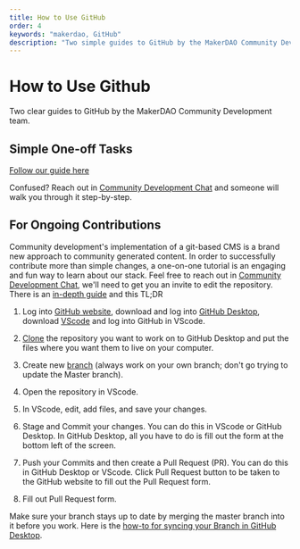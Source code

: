 ```yaml
---
title: How to Use GitHub
order: 4
keywords: "makerdao, GitHub"
description: "Two simple guides to GitHub by the MakerDAO Community Development team."
---
```


# How to Use Github

Two clear guides to GitHub by the MakerDAO Community Development team.

<Box>

## Simple One-off Tasks

[Follow our guide here](/work_with_us/content/using-github-one-off/)

<Callout icon="lightbulb">

Confused? Reach out in [Community Development Chat](https://chat.makerdao.com/channel/community-development) and someone will walk you through it step-by-step.

</Callout>

## For Ongoing Contributions

Community development's implementation of a git-based CMS is a brand new approach to community generated content. In order to successfully contribute more than simple changes, a one-on-one tutorial is an engaging and fun way to learn about our stack. Feel free to reach out in [Community Development Chat](https://chat.makerdao.com/channel/community-development), we'll need to get you an invite to edit the repository. There is an [in-depth guide](/work_with_us/content/using-github-ongoing/) and this TL;DR

1. Log into [GitHub website](https://github.com/), download and log into [GitHub Desktop](https://desktop.github.com/), download [VScode](https://code.visualstudio.com/) and log into GitHub in VScode.

2. [Clone](https://docs.github.com/en/github/creating-cloning-and-archiving-repositories/cloning-a-repository#cloning-a-repository-to-github-desktop) the repository you want to work on to GitHub Desktop and put the files where you want them to live on your computer.

3. Create new [branch](https://docs.github.com/en/github/collaborating-with-issues-and-pull-requests/creating-and-deleting-branches-within-your-repository#creating-a-branch) (always work on your own branch; don't go trying to update the Master branch).

4. Open the repository in VScode.

5. In VScode, edit, add files, and save your changes.

6. Stage and Commit your changes. You can do this in VScode or GitHub Desktop. In GitHub Desktop, all you have to do is fill out the form at the bottom left of the screen.

7. Push your Commits and then create a Pull Request (PR). You can do this in GitHub Desktop or VScode. Click Pull Request button to be taken to the GitHub website to fill out the Pull Request form.

8. Fill out Pull Request form.

<Callout icon="lightbulb">

Make sure your branch stays up to date by merging the master branch into it before you work. Here is the [how-to for syncing your Branch in GitHub Desktop](https://docs.github.com/en/desktop/contributing-and-collaborating-using-github-desktop/syncing-your-branch).

</Callout>

</Box>

<!-- There was a lot of good GitHub documentation in the Contributor Tools Guide -->
<!-- I'd hate to lose this content because it's awesome -->
<!--
## GitHub Overview

GitHub is a collaborative development platform for open-source software projects. It uses Git, a version control system, to track and log changes to the source code, and display that history front and center.

MakerDAO uses [GitHub](https://github.com/) for transparent project planning, visible collaboration, and hosting canonical information. It houses all of MakerDAO's documentation and day-to-day work.

Comm-Dev takes advantage of GitHub's robust graphic user interface (GUI) for Git; opening issues, and managing content files are the bulk of the work. MakerDAO uses a simple Git branching model, where one party manages the master branch and reviews all changes before adding them.

Check out this short [video](https://www.youtube.com/watch?v=w3jLJU7DT5E) for a brief intro to GitHub.

:exclamation: **New Users** :exclamation:

***Lost and have no idea how GitHub works?***
*The tutorials in [Getting Started 101](#getting-started-101) below are a great place to start. They cover many of GitHub's functions used for Comm-Dev. Set aside some time to go through them.*

Experienced users can skip ahead to [Community GitHub Overview](#community-github-overview).

### Getting Started 101

1. Create an account on [GitHub](https://github.com/).
1. Go through the comprehensive, interactive tutorials on [GitHub Lab](https://lab.github.com).
    - Set aside a few hours to complete the tutorials.
1. Click [Find Your First Course](https://lab.github.com/login/github).
    - Follow prompts to install GitHub Learning Lab to personal repositories.
1. Go through the introductory learning paths.
    - [Introduction to GitHub](https://lab.github.com/githubtraining/introduction-to-github)
    - [First Day on GitHub](https://lab.github.com/githubtraining/paths/first-day-on-github)
    - [First Week on GitHub](https://lab.github.com/githubtraining/paths/first-week-on-github)

***Pro Tip:** Consider installing [GitHub Desktop](https://desktop.github.com/). Most GitHub functions are available online, but some actions (e.g., uploading images) are more straightforward with GitHub Desktop.*

### Community GitHub Overview

The [MakerDAO Community Repository](https://github.com/makerdao/community) is the collection of documents and resources relating to initiatives from the Community Development group at MakerDAO.

#### Project Tracking

- **[Issues](https://github.com/makerdao/community/issues)**
  - Issues contain short, actionable descriptions of tasks.
- **[Labels](https://github.com/makerdao/community/labels)**
  - Labels loosely define a document to a subgroup. They typically autofill when assigning an issue (e.g., languages or bounties or hackathons).
- **[Project Board](https://github.com/makerdao/community/projects)**
  - This Board reflects the development stages based on the current workflow.
  - Project Boards use a [Kanban layout](https://en.wikipedia.org/wiki/Kanban_board) to move issues through the columns as they progress.
    - **Icebox:** Issues that are not active for longer than 60 days.
    - **Backlog:** Issues that are blocked or not currently active.
    - **In Progress:** Issues that someone is already tackling.
    - **Ready for Review:** Issues that need to be reviewed or merged.
    - **Done:** Issues automatically move here when the issue is closed, or the PR is merged.
- **[Epics](https://github.com/makerdao/community#workspaces/community-development-5d2475bd23b522535e2def1d/board?filterLogic=any&repos=166580993)**
  - Epics map to a larger task by nesting multiple issues.
  - For users that don't have Zenhub, Comm-Dev writes "Epic" on one main issue, and includes relevant links.
  - Epics are more visible with Zenhub.
    - **Optional:** Download the [Zenhub](https://chrome.google.com/webstore/detail/zenhub-for-github/ogcgkffhplmphkaahpmffcafajaocjbd) extension.

#### Best Practices

***Pro Tip:** Practice in a test environment first to prevent merging issues down the road. Fork the Maker Community repository (repo) or clone it to a local machine.*

- Discuss efforts, blockers, and problems in [#community-development](https://chat.makerdao.com/channel/community-development).
- Ensure repositories are up to date.
- Make a practice branch for edits and approvals.
  - Fetch the most recent changes.
  - Branch the main repo to create PRs.
- Create a new issue or find an existing issue.
  - Include links and dependencies in the issue description.
  - Close completed issues manually to mark them as done.
    - It will move within the project board automatically.
- Commit early and commit often.
  - Submit changes before large merges.
  - Make sure commits are explicit in their changes.
- Link Pull Requests to existing issues.
  - If unsure of which issue, ask in the [#community-development](https://chat.makerdao.com/channel/community-development) channel.
- Pull Requests often go through several phases of review before a merge.
  - An Approver may request changes if a submission does not adhere to guidelines or if it needs general revision.
  - When reviewing or addressing change requests, indicate which issues are resolved and update them in the PR thread, either issue by issue, or in one summary comment.

### Tips and Visual Guides

Click the links in this section for short animated examples of key GitHub actions useful for Comm-Dev work. Alternatively, scroll through this [GIF gallery](https://imgur.com/a/eeO7OJM) to quickly see all the expedient demos below in one place.

- Clone a repository.
  - **Example:** [Cloning a GitHub Repository](https://imgur.com/GjX6cf9)
  - Make sure to have the [repository's URL](repository-url.png)
- Sync the Comm-Dev repo when it's already on the machine with the Fetch Origin Master button.
    - In the command line, this is called: `~ git fetch`.
  - **Example:** [Fetch Origin Master](https://imgur.com/VREFUKV)
- Use [GitHub Desktop](https://desktop.github.com/) to simplify uploading images.
- Create distinct branches to later merge changes into the master.
- Make branch names short.
  - **Example:** [Upload image locally and create branch name](https://imgur.com/WJ460E8)
- Rename any incorrectly named files.
    - Make sure filenames on GitHub include dashes instead of spaces.
        - GitHub and GitBooks cannot manage links to files with strange characters (e.g., spaces).
        - See the [naming files](#naming-files-and-versions) section above.
  - **Example:** [Rename a file and pushing it to a local branch](https://imgur.com/EXwsHzA)
- GitHub desktop opens Pull Requests in the GitHub web GUI.
  - **Example:** [Opening a PR with GitHub Desktop](https://imgur.com/iRYNBC4)
  - **Note:** In the above example, Git tracked all file uploads, compiled each local change (commit) into one PR, and [merged the Pull Request](https://imgur.com/FFIo7nB).
- Add a file on GitHub’s GUI by opening another Pull Request.
  - Pull Requests merge any changes tracked in Git, similar to file uploads.
  - **Example:** [Add a file with GitHub](https://imgur.com/D3025qz)
- Comm-Dev uses issues to track work.
  - **Example:** [Opening an Issue](https://imgur.com/MGW0mMJ)
- Link Pull Requests to the open issue if resolving the issue requires uploading a file.
  - **Example:** [Uploading a file and closing an issue](https://imgur.com/Kl5LtmQ)
- Consider this screenshot example of a [Pull Request](github-fixing-a-commit.png) on the Comm-Dev repo with multiple annotations, commits, and requests for changes.
    - Key points are labeled:
        1. Multiple commits.
        2. Connect Pull Request to the issue.
        3. The approver requests changes.
        4. The change request asks to fix relative pathing.
        **Note:** Correctly defining relative paths to files within a repo is a common problem.
            - Depending on where in the repo the file lives, a relative path may involve:
                - **Full Stops:** `.`
                - **Slashes:** `/`
            - For files in the same folder:
                - Write the file name or use a full stop with a slash`./`.
                - **Example:** `file-name.md`
                - **Example:** `./file-name.md`
            - To navigate to a file one folder up:
                - Use two full stops with a slash `../`
                - **Example:** `../contributing/file-one-folder-up.md`
        5. Final comments.
- If changes are correct, comment on the request and "resolve" the comments.
- After addressing all change requests, comment on the PR to notify the Approver that it’s time to merge.

### Other Helpful Resources

- Check out [Getting Started](https://help.github.com/en/github/getting-started-with-github) on GitHub Help.
  - See [Writing on GitHub](https://help.github.com/en/categories/writing-on-github) for writing and formatting tips.
- Check out these recommended introductory videos:
  - [Git & GitHub Crash Course For Beginners](https://youtu.be/SWYqp7iY_Tc)
  - [Git Tutorials by Corey Schafer](https://www.youtube.com/playlist?list=PL-osiE80TeTuRUfjRe54Eea17-YfnOOAx)
- Check out these other introductory guides:
  - [Git-The Simple Guide](https://rogerdudler.github.io/git-guide/)
  - [Think like a Git](http://think-like-a-git.net/)

#### Cheat Sheets

- [Git Cheat Sheet by GitHub](https://education.github.com/git-cheat-sheet-education.pdf)
- [A Dead Simple GitSheet](https://gitsheet.wtf/)
- [Git-Tower](https://www.git-tower.com/blog/git-cheat-sheet/)
- [Interactive Cheat Sheet by NDP](https://ndpsoftware.com/git-cheatsheet.html#loc=workspace;)

#### Visual Guides

- [Git Workflow](http://justinhileman.info/article/git-pretty/git-pretty.png)
- [Visualizing Git](http://onlywei.github.io/explain-git-with-d3/#)
-->
